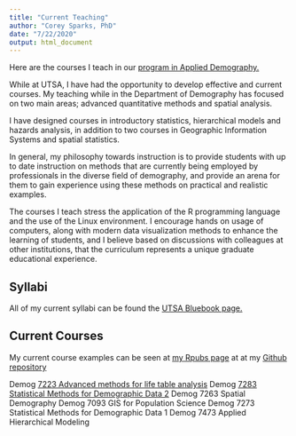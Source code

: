 ```yaml
---
title: "Current Teaching"
author: "Corey Sparks, PhD"
date: "7/22/2020"
output: html_document
---
```


Here are the courses I teach in our [program in Applied Demography.](https://hcap.utsa.edu/demography/programs/)

While at UTSA, I have had the opportunity to develop effective and current courses. My teaching while in the Department of Demography has focused on two main areas; advanced quantitative methods and spatial analysis.  

I have designed courses in introductory statistics, hierarchical models and hazards analysis, in addition to two courses in Geographic Information Systems and spatial statistics. 

In general, my philosophy towards instruction is to provide students with up to date instruction on methods that are currently being employed by professionals in the diverse field of demography, and provide an arena for them to gain experience using these methods on practical and realistic examples. 

The courses I teach stress the application of the R programming language and the use of the Linux environment.  I encourage hands on usage of computers, along with modern data visualization methods to enhance the learning of students, and I believe based on discussions with colleagues at other institutions, that the curriculum represents a unique graduate educational experience. 

## Syllabi
All of my current syllabi can be found the [UTSA Bluebook page.](https://bluebook.utsa.edu)

## Current Courses
My current course examples can be seen at [my Rpubs page](https://rpubs.com/corey_sparks) at at my [Github repository](github.com/coreysparks)

Demog [7223 Advanced methods for life table analysis](github.com/coreysparks/DEM7223)
Demog [7283 Statistical Methods for Demographic Data 2](github.com/coreysparks/DEM7283)
Demog 7263 Spatial Demography 
Demog 7093 GIS for Population Science 
Demog 7273 Statistical Methods for Demographic Data 1
Demog 7473 Applied Hierarchical Modeling